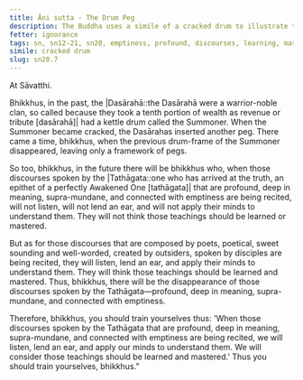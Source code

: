 ```yaml
---
title: Āṇi sutta - The Drum Peg
description: The Buddha uses a simile of a cracked drum to illustrate that the profound teachings of the Tathāgata will disappear in the future as people lose interest in them.
fetter: ignorance
tags: sn, sn12-21, sn20, emptiness, profound, discourses, learning, mastery, poetry, discourses, decline, Tathāgata
simile: cracked drum
slug: sn20.7
---
```


At Sāvatthi.

Bhikkhus, in the past, the |Dasārahā::the Dasārahā were a warrior-noble clan, so called because they took a tenth portion of wealth as revenue or tribute [dasārahā]| had a kettle drum called the Summoner. When the Summoner became cracked, the Dasārahas inserted another peg. There came a time, bhikkhus, when the previous drum-frame of the Summoner disappeared, leaving only a framework of pegs.

So too, bhikkhus, in the future there will be bhikkhus who, when those discourses spoken by the |Tathāgata::one who has arrived at the truth, an epithet of a perfectly Awakened One [tathāgata]| that are profound, deep in meaning, supra-mundane, and connected with emptiness are being recited, will not listen, will not lend an ear, and will not apply their minds to understand them. They will not think those teachings should be learned or mastered.

But as for those discourses that are composed by poets, poetical, sweet sounding and well-worded, created by outsiders, spoken by disciples are being recited, they will listen, lend an ear, and apply their minds to understand them. They will think those teachings should be learned and mastered. Thus, bhikkhus, there will be the disappearance of those discourses spoken by the Tathāgata—profound, deep in meaning, supra-mundane, and connected with emptiness.

Therefore, bhikkhus, you should train yourselves thus: 'When those discourses spoken by the Tathāgata that are profound, deep in meaning, supra-mundane, and connected with emptiness are being recited, we will listen, lend an ear, and apply our minds to understand them. We will consider those teachings should be learned and mastered.' Thus you should train yourselves, bhikkhus.”